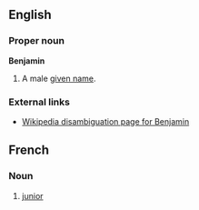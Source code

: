 ==English==

===Proper noun===
'''Benjamin'''
# A male [[given name]].

===External links===
* [[w:Benjamin (disambiguation)|Wikipedia disambiguation page for Benjamin]]

==French==
===Noun===
# [[junior]]